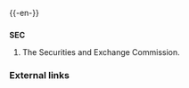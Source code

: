 {{-en-}}

==={{abbreviation}}===
'''SEC'''
#The Securities and Exchange Commission.

===External links===
{{pedialite}}